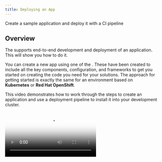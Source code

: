 ```yaml
---
title: Deploying an App
---
```



<PageDescription>

Create a sample application and deploy it with a CI pipeline

</PageDescription>

## Overview

The <Globals name="env" /> supports end-to-end development and deployment of an application. This will show you how to do it.

You can create a new app using one of the [<Globals name="templates" />](/codepatterns/overview). These have been created to include all the key components, configuration, and frameworks to get you started on creating the code you need for your solutions. The approach for getting started is exactly the same for an environment based on **Kubernetes** or **Red Hat OpenShift**.

This video demonstrates how to work through the steps to create an application and use a deployment pipeline to install it into your development cluster.

<Video src="/videos/deployapp.m4v" type="video/m4v" poster="/images/poster.png"/>

### Log into you Development Cluster from the command line

- Make sure you have installed all [Prerequisites](/getting-started/prereqs) before continuing
- Open a terminal
- Log in to the development cluster's CLI (Kubernetes or Red Hat OpenShift)
    - To do so, navigate to your cluster in the _IBM Cloud console_, click on the **Access** tab, and follow the instructions to log in to the cluster from the command line
- You can test that you're connected to the cluster with the following simple command:

<Accordion>

  <AccordionItem title="OpenShift">

  ```bash
  oc get pods -n tools
  ```

  </AccordionItem>

  <AccordionItem title="Kubernetes">

  ```bash
  kubectl get nodes
  ```

  </AccordionItem>

</Accordion>


### Links

<AnchorLinks>
  <AnchorLink to="#open-developer-dashboard">Open Developer Dashboard</AnchorLink>
  <AnchorLink to="#create-your-app-in-git">Create your app in Git</AnchorLink>
  <AnchorLink to="#clone-your-code">Clone your code</AnchorLink>
  <AnchorLink to="#running-locally">Running Locally</AnchorLink>
  <AnchorLink to="#register-the-app-in-a-devops-pipeline">Register your pipeline</AnchorLink>
  <AnchorLink to="#view-your-application-pipeline">View your application pipeline</AnchorLink>
  <AnchorLink to="#access-running-app">Access running app</AnchorLink>
  <AnchorLink to="#where-is-your-app-running-">Where is your app running ?</AnchorLink>
</AnchorLinks>


### Open Developer Dashboard

The [Developer Dashboard](/getting-started/dashboard) makes it easy for you to navigate to the tools, including a section that allows you to select a set of preconfigured [<Globals name="templates" />](/codepatterns/overview) that make seeding your development project very easy.

- Open a browser and make sure you are logged into [Github](https://github.com)
- Open the dashboard by running the following command:
    ```
    igc dashboard
    ```

### Create your app in Git
<InlineNotification kind="warning">

**Warning:** If you are developing on a shared education cluster. You need to make it easy to identify your app please suffix the app name with your initials `{app name}-{your initials}` ie. `stockbffnode-mjp` and use the **Git Organisation** listed in your notification email.

</InlineNotification>

- Open the <Globals name="dashboard" />
- Click on **<Globals name="templates" />** tab
- Pick one of the templates that is a good architectural fit for your application and the language and framework that you prefer to work with.
    - Click on a <Globals name="template" /> **Tile** to create your app github repository from the template repository selected.
    - You can also click on the **Git Icon** to browse the source template repository and click on the **Template** to create the template

<InlineNotification kind="warning">

**Warning:** Your browser needs to be logged in to your GitHub account for a template to work. If the link from the tile displays the GitHub 404 page, log in and reload the page.

</InlineNotification>

- Complete the [GitHub create repository from template](https://help.github.com/en/github/creating-cloning-and-archiving-repositories/creating-a-repository-from-a-template) process.

  - **Owner**: Select a validate GitHub organization that you are authorized to create repositories within or the one you were given for the shared cluster (See warning above)
  - **Repository name**: Enter a valid name for you repo, GitHub will help with showing a green tick if it is valid (See warning above)

  - **Description**: Describe your app
    ![Template](/images/template.png)
  - Press **Create repository from template**



The new repository will be created in your selected organization.

### Clone your code
- Next, clone it to your local machine.
- Click on **Clone or download**
- Copy the clone _SSH link_, and use the `git clone` command to clone it to your developer desktop machine.
    ```base
    git clone git@github.com:bwoolf1/stockbffnode.git
    ```
- Change into the cloned directory
    ```
    cd stockbffnode
    ```
- You must rename the app to match your git repo or to a unique name for your solution. Then applications move into a _test_ environment they need to unique names.
- Edit `package.json` and edit the `name:` field and change it from its template name to your chosen name.
- Save the edits
- Push the changes back to your repository
    ```bash
    git add .
    git commit -m "Update application name"
    git push
    ```

### Running Locally

Most developers like to run the code natively in local development environment. To do so, follow the instructions listed in the **README.md** file to run the code locally. You may be required to install a specific runtime like **Java**, **Node**, or **Python**.


### Register the App in a DevOps Pipeline

You now have the code in a GitHub repository and have cloned it to you local development environment. You now need to register the repository with the continuous integration pipeline. The <Globals name="env" /> supports both [Tekton](/guides/continuous-integration-tekton) and [Jenkins](/guides/continuous-integration) for continuous integration.

You can use the [IGC CLI](/getting-started/cli) to assist helping register a pipeline with Tekton or Jenkins.

<InlineNotification kind="warning">

**Warning:** If you are working on a shared education cluster, please deploy your app into a unique project/namespace and continue to do this for all other app creation steps. This will isolate your pipelines into its own namespace/project from other developers working on the same cluster.
  
</InlineNotification>

First, create your project namespace. (See the CLI documentation for [igc
 namespace](/getting-started/cli#namespace) for details about how the `namespace` command works.)
 
- Create a namespace/project for your apps 
    ```bash
    igc namespace dev-{initials} --jenkins --tekton
    ```
  
Now create a pipeline for your repo. (See the CLI documentation for [igc pipeline
](/getting-started/cli#pipeline) for details about how the `pipeline` command works.)

You need to specify whether your CI pipeline will run in Tekton (`--tekton`) or Jenkins (`--jenkins`).

Do not run `igc pipeline` without a namespace, this will cause your pipeline to be created in the default `dev` namespace. Instead, include the namespace we created above as a parameter.

- Create a pipeline in your namespace that uses **Tekton**. For more details
 review the [Continuous Integration with Tekton Guide](/guides/continuous-integration-tekton)
    ```bash
    igc pipeline -n $NAMESPACE --tekton
    ```

- You can alternatively configure your app to use **Jenkins** for CI. For
  more details review the [Continuous Integration with Jenkins Guide](/guides/continuous-integration)
    ```bash
    igc pipeline -n $NAMESPACE --jenkins
    ```
  
- Register your repo using the `igc pipeline` command. The CLI will ask for your GitHub userid, it can be found in your GitHub settings. It will ask for you enter your **Github Personal Access Token** and finally your branch.
    - **Username**: Enter your GitHub user id
    - **Password**: Paste your GitHub personal access token
    - **Branch**: Press enter for the default git branch or type in another branch you want to register

- The output looks like this:
    ```bash
    $ igc pipeline -n dev-bw --jenkins
    Creating secret(s) with git credentials
      Project git repo: https://github.com/bwoolf1/stockbffnode.git
    ? Provide the username: bwoolf1
    ? Provide your password/personal access token: [hidden]
    ? Provide the branch the pipeline should use: master
    Registering pipeline: bwoolf1.stockbffnode
    Creating git webhook
    Creating webhook to url:  https://c100-e.us-east.containers.cloud.ibm.com
  :32724/apis/build.openshift.io/v1/namespaces/dev-bw/buildconfigs/bwoolf1
  .stockbffnode/webhooks/secret101/github
    ```

The pipeline will be registered in your development cluster.

### View your application pipeline

- To view you registered pipeline, follow the steps for the type of
 development cluster you registered your application with.

<Tabs>
<Tab label="OpenShift 3.11">

- Open the OpenShift Web Console from the Developer Cluster instance

![OpenShift](images/openshiftconsole.png)

- From the top menu, switch to the **Application Console**
 Select _dev_ project/namespace or you personal namespace that was used for
 the application pipeine registration
-- In the left menu, select *Builds* -> *Pipelines*

You will see your application dev ops pipeline now starting to build and once completed will look like the image below.

![OpenShift](images/ospipeline.png)

</Tab>
<Tab label="OpenShift 4.3">

- Open the OpenShift Web Console from the Developer Cluster instance

![OpenShift](images/openshiftconsole.png)

- From menu on the left switch to the **Developer**
- Select _dev_ project/namespace or you personal namespace that was used for
 the application pipeine registration
- In the left menu, select *Pipelines*

You will see your application dev ops pipeline now starting to build and once completed will look like the image below.

![OpenShift](images/tektonpipeline.png)

</Tab>

<Tab label="Kubernetes">

- Run the command `igc dashboard` in your terminal to open your [<Globals name="dashboard" />](/getting-started/dashboard)
- Select the Jenkins tool to open the Jenkins dashboard
- Run the command `igc credentials` in your terminal to get the list of logins for the tools
- Use the Jenkins userid and password to log into the Jenkins dashboard

Wait for the pipeline stages to start building. Once the stages have completed, you will see a view similar to the one below.

![Jenkins Pipeline](images/pipeline.png)

</Tab>
</Tabs>

### Access running app

Once the pipeline has completed successfully, the app will be deployed into the `dev` namespace or the namespace you used when registering the pipeline.

- To validate the app is running follow these steps.

- To access the app, retrieve the app ingress endpoint using commands below in your terminal, remember to use the namespace you supplied when registering the application.
    ```bash
    igc endpoints -n dev-{intials}
    ```
  
  You will see a list of apps displayed with their ingress URLs for the application.
    ```bash
    $ igc endpoints -n dev-bw
    ? Endpoints in the 'dev-bw' namespace. Select an endpoint to launch the default browser or 'Exit'.

      1) Exit
      2) jenkins-ephemeral - https://jenkins-dev-bw.garage-dev-ocp3-c-460849-0143c5dd31acd8e030a1d6e0ab1380e3-0001.us-east.containers.appdomain.cloud
      3) stockbffnode - https://stockbffnode-dev-bw.garage-dev
  -ocp3-c-460849-0143c5dd31acd8e030a1d6e0ab1380e3-0001.us-east.containers.appdomain.cloud
      Answer:
    ```
- Use the arrow keys to select the ingress URL and press **Enter** to open it in a web browser and validate the application is working as expected


### Where is your app running ?

- The build pipeline is configured to build you source code into a container image. This image is stored in the [Image Registry](/guides/image-registry). The image is then deployed into your namespace/project within you development cluster and validated for its health.
- Use the steps below to find your application within your cluster console.

<Tabs>
<Tab label="OpenShift 3.11">

- Open the **OpenShift web console**
- Change to the **Application Console**
- Select you project either `dev` or the namespace you used to deploy your app
- Click on **Deployments**
- You should see the deployment of your application
- Click on your application, and the corresponding deployment number
- Try increasing the number of pods to see new instances being provisioned
- Click on one of the `pod` instances
- Click on **Logs**
- You can see the running state of your application
- Navigate around the console to understand where your deployment, service and pods are running

![Pods on OpenShift](images/podsos.png)

</Tab>

<Tab label="OpenShift 4.3">

- Open the **OpenShift web console**
- Change to the **Developer** view
- Click on **Topology** menu

- Click on your application deployment in the topology view
- Click on on the **Overview** tab
- Increase the number of running pods
- Click **Resource** tab and then on the pod **View Logs** link
- You can see the running state of your application

![Pods on OpenShift](images/topology.png)

</Tab>

<Tab label="Kubernetes">

- Open the **Kubernetes Dashboard**
- Change to the namespace from `default` to either `dev` or the namespace you used to deploy your app
- Click on **Deployments**
- You should see the deployment of your application
- Click on your application , and the corresponding **Replica Set**
- Try scaling the application, click on **Scale** in the header, change number of pods to 2 and click **OK**
- Click on one of the `pod` instances
- Click on **Logs**
- You can see the running state of your application
- Navigate around the console to understand where your deployment, service and pods are running

![Pods on IKS](images/podsiks.png)

</Tab>
</Tabs>

- If you have reached this point, we recommend you repeat the process a few
 more times using different code pattern templates and explore you
  environment to get familiar with it.
- The [Guides](/guides/overview) will explain more about the tools used in the pipelines

<InlineNotification kind="success">

**Success:** You will now have your application running inside your development cluster.

</InlineNotification>

- This completes the deployment of your app.

You now have a running application that is being built and deployed into your development cluster.
The next step is to prepare for Continuous Delivery, Code Analysis, and Artifact Management.

